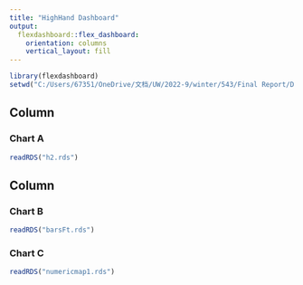```yaml
---
title: "HighHand Dashboard"
output: 
  flexdashboard::flex_dashboard:
    orientation: columns
    vertical_layout: fill
---
```


```r
library(flexdashboard)
setwd("C:/Users/67351/OneDrive/文档/UW/2022-9/winter/543/Final Report/Dashboard")
```

Column {data-width=650}
-----------------------------------------------------------------------

### Chart A

```r
readRDS("h2.rds")
```

Column {data-width=350}
-----------------------------------------------------------------------

### Chart B

```r
readRDS("barsFt.rds")
```

### Chart C

```r
readRDS("numericmap1.rds")
```

